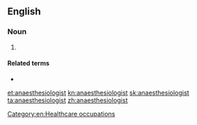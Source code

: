 ==English==

===Noun===
{{en-noun}}

# {{lb|en|British spelling}} {{alternative spelling of|anesthesiologist|lang=en}}

====Related terms====
* {{l|en|anaesthesiology}}

[[Category:en:Healthcare occupations]]

[[et:anaesthesiologist]]
[[kn:anaesthesiologist]]
[[sk:anaesthesiologist]]
[[ta:anaesthesiologist]]
[[zh:anaesthesiologist]]